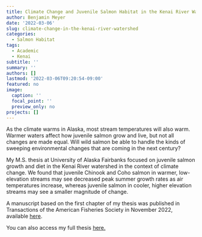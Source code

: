 ```yaml
---
title: Climate Change and Juvenile Salmon Habitat in the Kenai River Watershed
author: Benjamin Meyer
date: '2022-03-06'
slug: climate-change-in-the-kenai-river-watershed
categories:
  - Salmon Habitat
tags:
  - Academic
  - Kenai
subtitle: ''
summary: ''
authors: []
lastmod: '2022-03-06T09:20:54-09:00'
featured: no
image:
  caption: ''
  focal_point: ''
  preview_only: no
projects: []
---
```


As the climate warms in Alaska, most stream temperatures will also warm. Warmer waters affect how juvenile salmon grow and live, but not all changes are made equal. Will wild salmon be able to handle the kinds of sweeping environmental changes that are coming in the next century?

My M.S. thesis at University of Alaska Fairbanks focused on juvenile salmon growth and diet in the Kenai River watershed in the context of climate change. We found that juvenile Chinook and Coho salmon in warmer, low-elevation streams may see decreased peak summer growth rates as air temperatures increase, whereas juvenile salmon in cooler, higher elevation streams may see a smaller magnitude of change.

A manuscript based on the first chapter of my thesis was published in Transactions of the American Fisheries Society in November 2022, available [here](https://www.kenaiwatershed.org/news-media/new-journal-article-by-kwf-staff-climate-change-and-juvenile-salmon-in-the-kenai-river/).

You can also access my full thesis [here.](https://www.benjamin-meyer.net/publications/meyer_2020_ms_thesis/)


